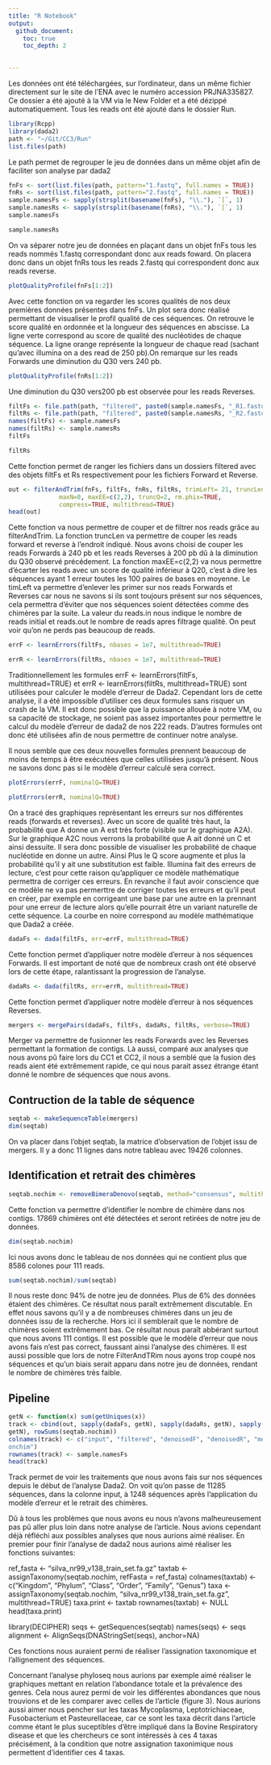 ```yaml
---
title: "R Notebook"
output: 
  github_document:
    toc: true
    toc_depth: 2
  

---
```


Les données ont été téléchargées, sur l'ordinateur, dans un même fichier directement sur le site de l'ENA avec le numéro accession PRJNA335827. Ce dossier a été ajouté à la VM via le New Folder et a été dézippé automatiquement. Tous les reads ont été ajouté dans le dossier Run.

```r
library(Rcpp)
library(dada2)
path <- "~/Git/CC3/Run"
list.files(path)

```
Le path permet de regrouper le jeu de données dans un même objet afin de faciliter son analyse par dada2

```r
fnFs <- sort(list.files(path, pattern="1.fastq", full.names = TRUE))
fnRs <- sort(list.files(path, pattern="2.fastq", full.names = TRUE))
sample.namesFs <- sapply(strsplit(basename(fnFs), "\\."), `[`, 1)
sample.namesRs <- sapply(strsplit(basename(fnRs), "\\."), `[`, 1)
sample.namesFs
```

```r
sample.namesRs
```

On va séparer notre jeu de données en plaçant dans un objet fnFs tous les reads nommés 1.fastq correspondant donc aux reads foward. On placera donc dans un objet fnRs tous les reads 2.fastq qui correspondent donc aux reads reverse.

```r
plotQualityProfile(fnFs[1:2])
```
Avec cette fonction on va regarder les scores qualités de nos deux premières données présentes dans fnFs. Un plot sera donc réalisé permettant de visualiser le profil qualité de ces séquences. On retrouve le score qualité en ordonnée et la longueur des séquences en abscisse. La ligne verte correspond au score de qualité des nucléotides de chaque séquence. La ligne orange représente la longueur de chaque read (sachant qu’avec illumina on a des read de 250 pb).On remarque sur les reads Forwards une diminution du Q30 vers 240 pb.

```r
plotQualityProfile(fnRs[1:2])
```

Une diminution du Q30 vers200 pb est observée pour les reads Reverses.

```r
filtFs <- file.path(path, "filtered", paste0(sample.namesFs, "_R1.fastq"))
filtRs <- file.path(path, "filtered", paste0(sample.namesRs, "_R2.fastq"))
names(filtFs) <- sample.namesFs
names(filtRs) <- sample.namesRs
filtFs
```

```r
filtRs
```

Cette fonction permet de ranger les fichiers dans un dossiers filtered avec des objets filtFs et Rs respectivement pour les fichiers Forward et Reverse.


```r
out <- filterAndTrim(fnFs, filtFs, fnRs, filtRs, trimLeft= 21, truncLen=c(240,200),
              maxN=0, maxEE=c(2,2), truncQ=2, rm.phix=TRUE,
              compress=TRUE, multithread=TRUE)
head(out)
```

Cette fonction va nous permettre de couper et de filtrer nos reads grâce au filterAndTrim. La fonction truncLen va permettre de couper les reads forward et reverse à l’endroit indiqué. Nous avons choisi de couper les reads Forwards à 240 pb et les reads Reverses à 200 pb dû à la diminution du Q30 observé précédement. La fonction maxEE=c(2,2) va nous permettre d’écarter les reads avec un score de qualité inférieur à Q20, c’est à dire les séquences ayant 1 erreur toutes les 100 paires de bases en moyenne. Le timLeft va permettre d’enlever les primer sur nos reads Forwards et Reverses car nous ne savons si ils sont toujours présent sur nos séquences, cela permettra d'éviter que nos séquences soient détectées comme des chimères par la suite. La valeur du reads.in nous indique le nombre de reads initial et reads.out le nombre de reads apres filtrage qualité. On peut voir qu’on ne perds pas beaucoup de reads.



```r
errF <- learnErrors(filtFs, nbases = 1e7, multithread=TRUE)
```

```r
errR <- learnErrors(filtRs, nbases = 1e7, multithread=TRUE)
```
Traditionnellement les formules errF <- learnErrors(filtFs, multithread=TRUE) et errR <- learnErrors(filtRs, multithread=TRUE) sont utilisées pour calculer le modèle d'erreur de Dada2. Cependant lors de cette analyse, il a été impossible d'utiliser ces deux formules sans risquer un crash de la VM. Il est donc possible que la puissance allouée à notre VM, ou sa capacité de stockage, ne soient pas assez importantes pour permettre le calcul du modèle d'erreur de dada2 de nos 222 reads. D'autres formules ont donc été utilisées afin de nous permettre de continuer notre analyse.

Il nous semble que ces deux nouvelles formules prennent beaucoup de moins de temps à être exécutées que celles utilisées jusqu'à présent. Nous ne savons donc pas si le modèle d'erreur calculé sera correct. 

```r
plotErrors(errF, nominalQ=TRUE)
```


```r
plotErrors(errR, nominalQ=TRUE)
```

On a tracé des graphiques reprèsentant les erreurs sur nos différentes reads (forwards et reverses). Avec un score de qualité très haut, la probabilité que A donne un A est très forte (visible sur le graphique A2A). Sur le graphique A2C nous verrons la probabilité que A ait donné un C et ainsi dessuite. Il sera donc possible de visualiser les probabilité de chaque nucléotide en donne un autre. Ainsi Plus le Q score augmente et plus la probabilité qu’il y ait une substitution est faible. Illumina fait des erreurs de lecture, c’est pour cette raison qu’appliquer ce modèle mathématique permettra de corriger ces erreurs. En revanche il faut avoir conscience que ce modèle ne va pas permerttre de corriger toutes les erreurs et qu’il peut en créer, par exemple en corrigeant une base par une autre en la prennant pour une erreur de lecture alors qu’elle pourrait être un variant naturelle de cette séquence. La courbe en noire correspond au modèle mathématique que Dada2 a créée.


```r
dadaFs <- dada(filtFs, err=errF, multithread=TRUE)
```

Cette fonction permet d’appliquer notre modèle d'erreur à nos séquences Forwards. Il est important de noté que de nombreux crash ont été observé lors de cette étape, ralantissant la progression de l'analyse.


```r
dadaRs <- dada(filtRs, err=errR, multithread=TRUE)
```

Cette fonction permet d’appliquer notre modèle d'erreur à nos séquences Reverses.


```r
mergers <- mergePairs(dadaFs, filtFs, dadaRs, filtRs, verbose=TRUE)
```

Merger va permettre de fusionner les reads Forwards avec les Reverses permettant la formation de contigs. Là aussi, comparé aux analyses que nous avons pû faire lors du CC1 et CC2, il nous a semblé que la fusion des reads aient été extrêmement rapide, ce qui nous parait assez étrange étant donné le nombre de séquences que nous avons.

## Contruction de la table de séquence

```r
seqtab <- makeSequenceTable(mergers)
dim(seqtab)
```
On va placer dans l’objet seqtab, la matrice d’observation de l’objet issu de mergers. Il y a donc 11 lignes dans notre tableau avec 19426 colonnes.


## Identification et retrait des chimères

```r
seqtab.nochim <- removeBimeraDenovo(seqtab, method="consensus", multithread=TRUE, verbose=TRUE)
```
Cette fonction va permettre d’identifier le nombre de chimère dans nos contigs. 17869 chimères ont été détectées et seront retirées de notre jeu de données.

```r
dim(seqtab.nochim)
```
Ici nous avons donc le tableau de nos données qui ne contient plus que 8586 colones pour 111 reads.


```r
sum(seqtab.nochim)/sum(seqtab)
```

Il nous reste donc 94% de notre jeu de données. Plus de 6% des données étaient des chimères. Ce résultat nous paraît extrêmement discutable. En effet nous savons qu'il y a de nombreuses chimères dans un  jeu de données issu de la recherche. Hors ici il semblerait que le nombre de chimères soient extrêmement bas. Ce résultat nous paraît abbérant surtout que nous avons 111 contigs. Il est possible que le modèle d'erreur que nous avons fais n'est pas correct, faussant ainsi l'analyse des chimères. Il est aussi possible que lors de notre FilterAndTRim nous ayons trop coupé nos séquences et qu'un biais serait apparu dans notre jeu de données, rendant le nombre de chimères très faible.


## Pipeline

```r
getN <- function(x) sum(getUniques(x))
track <- cbind(out, sapply(dadaFs, getN), sapply(dadaRs, getN), sapply(mergers,
getN), rowSums(seqtab.nochim))
colnames(track) <- c("input", "filtered", "denoisedF", "denoisedR", "merged", "n
onchim")
rownames(track) <- sample.namesFs
head(track)
```

Track permet de voir les traitements que nous avons fais sur nos séquences depuis le début de l’analyse Dada2. On voit qu’on passe de 11285 séquences, dans la colonne input, à 1248 séquences après l’application du modèle d’erreur et le retrait des chimères.

Dû à tous les problèmes que nous avons eu nous n'avons malheureusement pas pû aller plus loin dans notre analyse de l'article. Nous avions cependant déjà réfléchi aux possibles analyses que nous aurions aimé réaliser. En premier pour finir l'analyse de dada2 nous aurions aimé réaliser les fonctions suivantes:

ref_fasta <- "silva_nr99_v138_train_set.fa.gz"
taxtab <- assignTaxonomy(seqtab.nochim, refFasta = ref_fasta)
colnames(taxtab) <- c("Kingdom", "Phylum", "Class", "Order", "Family", "Genus")
taxa <- assignTaxonomy(seqtab.nochim, "silva_nr99_v138_train_set.fa.gz", multithread=TRUE)
taxa.print <- taxtab 
rownames(taxtab) <- NULL
head(taxa.print)

library(DECIPHER)
seqs <- getSequences(seqtab)
names(seqs) <- seqs
alignment <- AlignSeqs(DNAStringSet(seqs), anchor=NA)

Ces fonctions nous auraient permi de réaliser l'assignation taxonomique et l'allignement des séquences.


Concernant l'analyse phyloseq nous aurions par exemple aimé réaliser le graphiques mettant en relation l'abondance totale et la prévalence des genres. Cela nous aurez permi de voir les différentes abondances que nous trouvions et de les comparer avec celles de l'article (figure 3). Nous aurions aussi aimer nous pencher sur les taxas  Mycoplasma, Leptotrichiaceae, Fusobacterium et Pasteurellaceae, car ce sont les taxa décrit dans l'article comme étant le plus suceptibles d'être impliqué dans la Bovine Respiratory disease et que les chercheurs ce sont intéressés à ces 4 taxas précisément, à la condition que notre assignation taxonimique nous permettent d'identifier ces 4 taxas.



